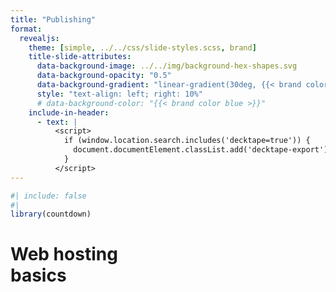 ```yaml
---
title: "Publishing"
format:
  revealjs:
    theme: [simple, ../../css/slide-styles.scss, brand]
    title-slide-attributes: 
      data-background-image: ../../img/background-hex-shapes.svg
      data-background-opacity: "0.5"
      data-background-gradient: "linear-gradient(30deg, {{< brand color blue >}}, {{< brand color red >}})"
      style: "text-align: left; right: 10%"
      # data-background-color: "{{< brand color blue >}}"
    include-in-header: 
      - text: |
          <script>
            if (window.location.search.includes('decktape=true')) {
              document.documentElement.classList.add('decktape-export');
            }
          </script>
---
```


```r
#| include: false
#| 
library(countdown)
```

# Web hosting<br>basics {background-color='{{< brand color blue >}}' background-image='../../img/background-hex-shapes.svg' background-opacity='0.5'}
